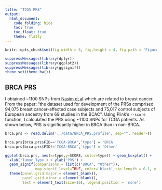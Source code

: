 ```yaml
---
title: "TCGA PRS"
output: 
  html_document:
    code_folding: hide
    toc: true
    toc_float: true
    theme: flatly
---
```


```r
knitr::opts_chunk$set(fig.width = 6, fig.height = 4, fig.path = 'Figures/', warning=F, message=F, comment=NA, fig.align = 'center')
```

```r
suppressMessages(library(dplyr))
suppressMessages(library(ggplot2))
suppressMessages(library(ggsignif))
theme_set(theme_bw())
```

## BRCA PRS

I obtained ~1100 SNPs from [Nasim et al](https://www.cell.com/ajhg/fulltext/S0002-9297(18)30405-1#tbl1) which are related to breast cancer. From the paper: "the dataset used for development of the PRSs comprised 94,075 breast cancer-affected case subjects and 75,017 control subjects of European ancestry from 69 studies in the BCAC". Using Plink's `--score` function, I calculated the PRS using ~1100 SNPs for TCGA patients. As shown below, PRS is significantly higher in BRCA than in non-BRCA. 

```r
brca.prs <- read.delim('../data/BRCA_PRS.profile', sep="", header=T)

brca.prs[brca.prs$FID=='TCGA-BRCA','type'] = 'BRCA'
brca.prs[brca.prs$FID!='TCGA-BRCA','type'] = 'Other'

ggplot(brca.prs, aes(x=type,y=SCORE, color=type)) + geom_boxplot() + 
  xlab('Tumor Type') + ylab('PRS') + 
  geom_signif(comparisons = list(c("BRCA", "Other")), 
              map_signif_level=TRUE, color='black',tip_length = 0.1, y_position = 0.0006, test = 't.test') +   
  theme(panel.grid.major = element_blank(), 
        panel.grid.minor = element_blank(),
        text = element_text(size=16), legend.position = 'none')
```

